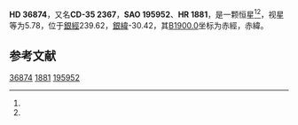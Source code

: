 {{Starbox begin
| name = HD 36874
}}
{{Starbox observe
| epoch = [[J2000.0|J2000.0]]
| constell = {{星座名待查}}<ref name=SIMBAD>{{cite web
 | url=http://simbad.u-strasbg.fr/simbad/sim-id?Ident=HR+1881
 | title=Pulsating variable Star
 | publisher=Centre de Données astronomiques de Strasbourg
 | work=SIMBAD
 | accessdate=2012-07-13
 | archive-date=2016-03-16
 | archive-url=https://web.archive.org/web/20160316131544/http://simbad.u-strasbg.fr/simbad/sim-id?Ident=HR+1881
 | dead-url=no
 }}</ref><ref name=DATA>{{cite web
 | url=http://vizier.u-strasbg.fr/viz-bin/VizieR-5?-out.add=.&-source=5050&-corr=PK=HR&-out.max=9999&HR=1881
 | title=VizieR Detailed Page
 | accessdate=2012-07-13
 | archive-date=2019-02-16
 | archive-url=https://web.archive.org/web/20190216110517/http://vizier.u-strasbg.fr/viz-bin/VizieR-5?-out.add=.&-source=5050&-corr=PK=HR&-out.max=9999&HR=1881
 | dead-url=no
 }}</ref>
| 星官 = 
| ra = {{RA|5|33|7.4}}<ref name=SIMBAD /><ref name=DATA />
| dec = {{DEC|-35|8|23}}<ref name=SIMBAD /><ref name=DATA />
| appmag_v = 5.78<ref name=SIMBAD /><ref name=DATA />
}}
{{Starbox character
| class = K0III<ref name=SIMBAD /><ref name=DATA />
| b-v = 1.07<ref name=SIMBAD /><ref name=DATA />
| u-b = 1<ref name=SIMBAD /><ref name=DATA />
| r-i = <ref name=SIMBAD /><ref name=DATA />
| variable = 
}}
{{Starbox astrometry
| radial_v = 1
| prop_mo_ra = 15
| parallax = 
| p_error = 
}}
{{Starbox catalog
| names =CD-35 2367，[[SAO星表|SAO]] 195952，[[HD星表|HD]] 36874，[[HR星表|HR]] 1881}}
{{Starbox reference |Simbad=HR+1881}}
{{Starbox end}}

'''HD 36874'''，又名'''CD-35 2367'''，'''SAO 195952'''、'''HR 1881'''，是一颗恒星<ref name=SIMBAD /><ref name=DATA />，视星等为5.78，位于[[銀道座標系|銀經]]239.62，[[銀道座標系|銀緯]]-30.42，其[[B1900.0|B1900.0]]坐标为赤經{{RA|5|29|32.7}}，赤緯{{DEC|-35|-30.42|29}}。

== 参考文献 ==
{{reflist}}

{{star-stub}}

[[Category:HD和HDE天體|36874]]
[[Category:HR天體|1881]]
[[Category:SAO天體|195952]]